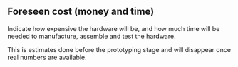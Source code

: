 ## Foreseen cost (money and time)

Indicate how expensive the hardware will be, and how much time will be needed to manufacture, assemble and test the hardware. 

This is estimates done before the prototyping stage and will disappear once real numbers are available.